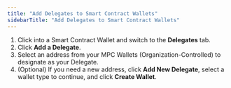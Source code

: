 ```yaml
---
title: "Add Delegates to Smart Contract Wallets"
sidebarTitle: "Add Delegates to Smart Contract Wallets"
---
```

1. Click into a Smart Contract Wallet and switch to the **Delegates** tab.
2. Click **Add a Delegate**.
3. Select an address from your MPC Wallets (Organization-Controlled) to designate as your Delegate.
4. (Optional) If you need a new address, click **Add New Delegate**, select a wallet type to continue, and click **Create Wallet**.
